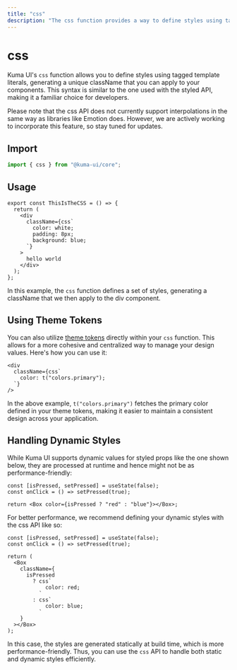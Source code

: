 ```yaml
---
title: "css"
description: "The css function provides a way to define styles using tagged template literals and generates a unique className that you can apply to your components. "
---
```



# css

Kuma UI's `css` function allows you to define styles using tagged template literals, generating a unique className that you can apply to your components. This syntax is similar to the one used with the styled API, making it a familiar choice for developers.

<Callout type="warning">
  Please note that the css API does not currently support interpolations in the
  same way as libraries like Emotion does. However, we are actively working to
  incorporate this feature, so stay tuned for updates.
</Callout>

## Import

```ts copy
import { css } from "@kuma-ui/core";
```

## Usage

<ExampleContainer>
  <ThisIsTheCSS />
</ExampleContainer>

```tsx copy
export const ThisIsTheCSS = () => {
  return (
    <div
      className={css`
        color: white;
        padding: 8px;
        background: blue;
      `}
    >
      hello world
    </div>
  );
};
```

In this example, the `css` function defines a set of styles, generating a className that we then apply to the div component.

## Using Theme Tokens

You can also utilize [theme tokens](/docs/Theme/ThemeTokens) directly within your `css` function. This allows for a more cohesive and centralized way to manage your design values. Here's how you can use it:

```tsx
<div
  className={css`
    color: t("colors.primary");
  `}
/>
```

In the above example, `t("colors.primary")` fetches the primary color defined in your theme tokens, making it easier to maintain a consistent design across your application.

## Handling Dynamic Styles

While Kuma UI supports dynamic values for styled props like the one shown below, they are processed at runtime and hence might not be as performance-friendly:

```tsx copy
const [isPressed, setPressed] = useState(false);
const onClick = () => setPressed(true);

return <Box color={isPressed ? "red" : "blue"}></Box>;
```

For better performance, we recommend defining your dynamic styles with the css API like so:

```tsx copy
const [isPressed, setPressed] = useState(false);
const onClick = () => setPressed(true);

return (
  <Box
    className={
      isPressed
        ? css`
            color: red;
          `
        : css`
            color: blue;
          `
    }
  ></Box>
);
```

In this case, the styles are generated statically at build time, which is more performance-friendly. Thus, you can use the `css` API to handle both static and dynamic styles efficiently.
